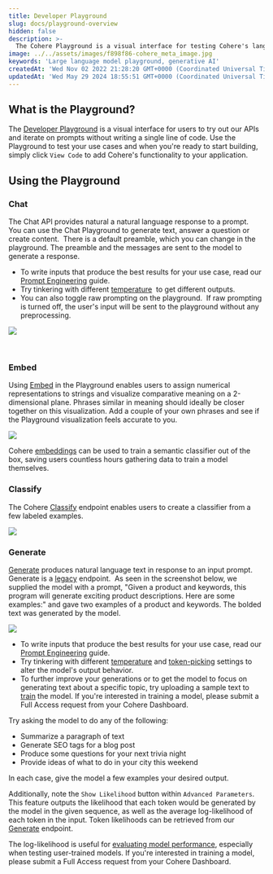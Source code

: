 ```yaml
---
title: Developer Playground
slug: docs/playground-overview
hidden: false
description: >-
  The Cohere Playground is a visual interface for testing Cohere's language models without coding.
image: ../../assets/images/f898f86-cohere_meta_image.jpg
keywords: 'Large language model playground, generative AI'
createdAt: 'Wed Nov 02 2022 21:28:20 GMT+0000 (Coordinated Universal Time)'
updatedAt: 'Wed May 29 2024 18:55:51 GMT+0000 (Coordinated Universal Time)'
---
```

## What is the Playground?

The [Developer Playground](https://dashboard.cohere.com/playground) is a visual interface for users to try out our APIs and iterate on prompts without writing a single line of code. Use the Playground to test your use cases and when you're ready to start building, simply click `View Code` to add Cohere's functionality to your application.

## Using the Playground

### Chat

The Chat API provides natural a natural language response to a prompt.  You can use the Chat Playground to generate text, answer a question or create content.  There is a default preamble, which you can change in the playground. The preamble and the messages are sent to the model to generate a response. 

- To write inputs that produce the best results for your use case, read our [Prompt Engineering](/docs/prompt-engineering) guide.
- Try tinkering with different [temperature](/docs/temperature)  to get different outputs.
- You can also toggle raw prompting on the playground.  If raw prompting is turned off, the user's input will be sent to the playground without any preprocessing.

<img src='../../assets/images/67f4530-Playground_-_Chat.png' />


  

### Embed

Using [Embed](/reference/embed) in the Playground enables users to assign numerical representations to strings and visualize comparative meaning on a 2-dimensional plane. Phrases similar in meaning should ideally be closer together on this visualization. Add a couple of your own phrases and see if the Playground visualization feels accurate to you.

<img src='../../assets/images/4e876d8-Playground_-_Embed.png' />


Cohere [embeddings](/docs/embeddings) can be used to train a semantic classifier out of the box, saving users countless hours gathering data to train a model themselves.

### Classify

The Cohere [Classify](/reference/classify) endpoint enables users to create a classifier from a few labeled examples.

<img src='../../assets/images/8af00ab-Playground_-_Classify.png' />


### Generate

[Generate](/reference/generate) produces natural language text in response to an input prompt. Generate is a [legacy](/docs/migrating-from-cogenerate-to-cochat) endpoint.  As seen in the screenshot below, we supplied the model with a prompt, "Given a product and keywords, this program will generate exciting product descriptions. Here are some examples:" and gave two examples of a product and keywords. The bolded text was generated by the model.

<img src='../../assets/images/ccbe6eb-Playground_-_Generate.png' />


- To write inputs that produce the best results for your use case, read our [Prompt Engineering](/docs/prompt-engineering) guide.
- Try tinkering with different [temperature](/docs/temperature) and [token-picking](/docs/controlling-generation-with-top-k-top-p) settings to alter the model's output behavior.
- To further improve your generations or to get the model to focus on generating text about a specific topic, try uploading a sample text to [train](/docs/generate-starting-the-training) the model. If you're interested in training a model, please submit a Full Access request from your Cohere Dashboard.

Try asking the model to do any of the following:

- Summarize a paragraph of text
- Generate SEO tags for a blog post
- Produce some questions for your next trivia night
- Provide ideas of what to do in your city this weekend

In each case, give the model a few examples your desired output.

Additionally, note the `Show Likelihood` button within `Advanced Parameters`. This feature outputs the likelihood that each token would be generated by the model in the given sequence, as well as the average log-likelihood of each token in the input. Token likelihoods can be retrieved from our [Generate](/reference/generate) endpoint.

The log-likelihood is useful for [evaluating model performance](/docs/generate-understanding-the-results), especially when testing user-trained models. If you're interested in training a model, please submit a Full Access request from your Cohere Dashboard.
